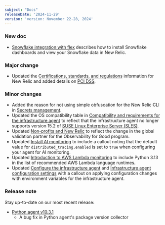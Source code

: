 ```yaml
---
subject: "Docs"
releaseDate: '2024-11-29'
version: 'version: November 22-28, 2024'
---
```


### New doc

* [Snowflake integration with flex](/docs/infrastructure/host-integrations/host-integrations-list/snowflake-integration) describes how to install Snowflake dashboards and view your Snowflake data in New Relic.

### Major change

* Updated the [Certifications, standards, and regulations](/docs/security/security-privacy/compliance/regulatory-audits-new-relic-services) information for New Relic and added details on [PCI DSS](/docs/security/security-privacy/compliance/certificates-standards-regulations/pci-dss).

### Minor changes

* Added the reason for not using simple obfuscation for the New Relic CLI in [Secrets management](/docs/infrastructure/host-integrations/installation/secrets-management).
* Updated the OS compatibility table in [Compatibility and requirements for the infrastructure agent](/docs/infrastructure/infrastructure-agent/requirements-infrastructure-agent) to reflect that the infrastructure agent no longer supports version 15.2 of [SUSE Linux Enterprise Server (SLES)](/docs/infrastructure-install-amazon-linux-centos-debian-rhel-or-ubuntu). 
* Updated [Non-profits and New Relic](/docs/accounts/accounts-billing/new-relic-one-pricing-billing/eligibility-guidelines-new-relic-nonprofit-program) to reflect the change in the global validation partner for the Observability for Good program.
* Updated [Install AI monitoring](/install/ai-monitoring/?agentConfigDefault) to include a callout noting that the default value for `distributed_tracing.enabled` is set to `true` when configuring your agent for AI monitoring.
* Updated [Introduction to AWS Lambda monitoring](/docs/serverless-function-monitoring/aws-lambda-monitoring/instrument-lambda-function/introduction-lambda/#recommended) to include Python 3.13 in the list of recommended AWS Lambda language runtimes.
* Updated [Configure the infrastructure agent](/docs/infrastructure/infrastructure-agent/configuration/configure-infrastructure-agent) and [Infrastructure agent configuration settings](/docs/infrastructure/infrastructure-agent/configuration/infrastructure-agent-configuration-settings) with a callout on applying configuration changes with environment variables for the infrastructure agent.

### Release note

Stay up-to-date on our most recent release:

* [Python agent v10.3.1](/docs/release-notes/agent-release-notes/python-release-notes/python-agent-100301/)
    * A bug fix in Python agent's package version collector
